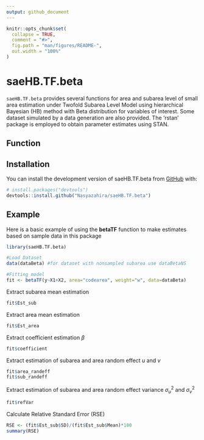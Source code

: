 ```yaml
---
output: github_document
---
```


<!-- README.md is generated from README.Rmd. Please edit that file -->

```r
knitr::opts_chunk$set(
  collapse = TRUE,
  comment = "#>",
  fig.path = "man/figures/README-",
  out.width = "100%"
)
```

# saeHB.TF.beta

<!-- badges: start -->

<!-- badges: end -->

`saeHB.TF.beta` provides several functions for area and subarea level of small area estimation under Twofold Subarea Level Model using hierarchical Bayesian (HB) method with Beta distribution for variables of interest. Some dataset simulated by a data generation are also provided. The ‘rstan’ package is employed to obtain parameter estimates using STAN.

## Function

## Installation

You can install the development version of saeHB.TF.beta from [GitHub](https://github.com/) with:

```r
# install.packages("devtools")
devtools::install.github("Nasyazahira/saeHB.TF.beta")
```

## Example

Here is a basic example of using the **betaTF** function to make estimates based on sample data in this package

```r
library(saeHB.TF.beta)

#Load Dataset
data(dataBeta) #for dataset with nonsampled subarea use dataBetaNS

#Fitting model
fit <- betaTF(y~X1+X2, area="codearea", weight="w", data=dataBeta)
```

Extract subarea mean estimation
```r
fit$Est_sub
```

Extract area mean estimation
```r
fit$Est_area
```

Extract coefficient estimation $\beta$
```r
fit$coefficient
```

Extract estimation of subarea and area random effect $u$ and $v$
```r
fit$area_randeff
fit$sub_randeff
```

Extract estimation of subarea and area random effect variance $\sigma^2_u$ and $\sigma^2_v$
```r
fit$refVar
```

Calculate Relative Standard Error (RSE)
```r
RSE <- (fit$Est_sub$SD)/(fit$Est_sub$Mean)*100
summary(RSE)
```

